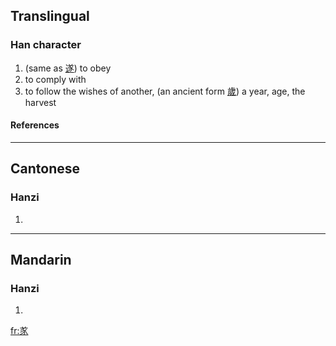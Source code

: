 ==Translingual==
===Han character===
{{Han char|rad=八|as=07|sn=9|four=|canj=廿心竹人 (TPHO)}}
# (same as [[遂]]) to obey
# to comply with
# to follow the wishes of another, (an ancient form [[歲]]) a year, age, the harvest
====References====
{{Han ref|kx=0128.050|hdz=10248.050|uh=34B8|ud=13496}}

----
==Cantonese==
===Hanzi===
{{yue-hanzi|jyut=|y=seui6}}
# {{defn|Cantonese}}

----
==Mandarin==
===Hanzi===
{{cmn-hanzi|pin=[[sùi]] (sui4), [[xuán]] (xuan2)|wg=sui<sup>4</sup>, hsüan<sup>2</sup>}}
# {{defn|Mandarin}}

[[fr:㒸]]